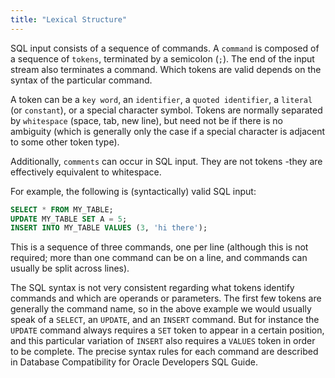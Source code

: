 ```yaml
---
title: "Lexical Structure"
---
```


<div id="lexical_structure" class="registered_link"></div>


SQL input consists of a sequence of commands. A `command` is composed of a sequence of `tokens`, terminated by a semicolon (`;`). The end of the input stream also terminates a command. Which tokens are valid depends on the syntax of the particular command.

A token can be a `key word`, an `identifier`, a `quoted identifier`, a `literal` (or `constant`), or a special character symbol. Tokens are normally separated by `whitespace` (space, tab, new line), but need not be if there is no ambiguity (which is generally only the case if a special character is adjacent to some other token type).

Additionally, `comments` can occur in SQL input. They are not tokens -they are effectively equivalent to whitespace.

For example, the following is (syntactically) valid SQL input:

``` sql
SELECT * FROM MY_TABLE;
UPDATE MY_TABLE SET A = 5;
INSERT INTO MY_TABLE VALUES (3, 'hi there');
```

This is a sequence of three commands, one per line (although this is not required; more than one command can be on a line, and commands can usually be split across lines).

The SQL syntax is not very consistent regarding what tokens identify commands and which are operands or parameters. The first few tokens are generally the command name, so in the above example we would usually speak of a `SELECT`, an `UPDATE`, and an `INSERT` command. But for instance the `UPDATE` command always requires a `SET` token to appear in a certain position, and this particular variation of `INSERT` also requires a `VALUES` token in order to be complete. The precise syntax rules for each command are described in Database Compatibility for Oracle Developers SQL Guide.
